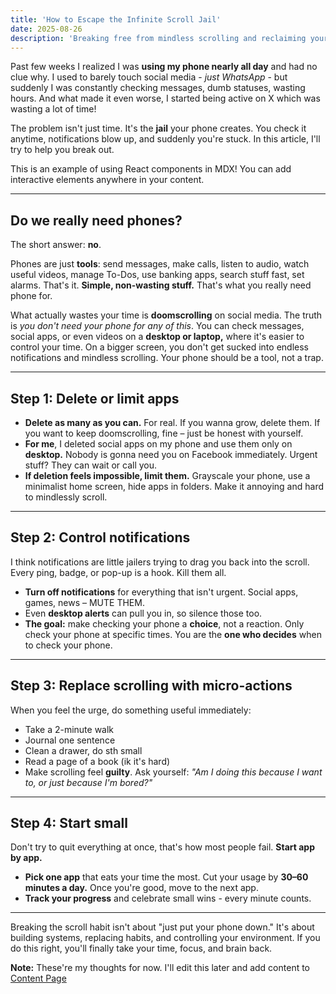 ```yaml
---
title: 'How to Escape the Infinite Scroll Jail'
date: 2025-08-26
description: 'Breaking free from mindless scrolling and reclaiming your time and focus'
---
```



Past few weeks I realized I was **using my phone nearly all day** and had no clue why. I used to barely touch social media - _just WhatsApp_ - but suddenly I was constantly checking messages, dumb statuses, wasting hours. And what made it even worse, I started being active on X which was wasting a lot of time!

The problem isn't just time. It's the **jail** your phone creates. You check it anytime, notifications blow up, and suddenly you're stuck. In this article, I'll try to help you break out.

<CalloutBox type="warning">
  This is an example of using React components in MDX! You can add interactive elements anywhere in your content.
</CalloutBox>

---

## Do we really need phones?

The short answer: **no**.

Phones are just **tools**: send messages, make calls, listen to audio, watch useful videos, manage To-Dos, use banking apps, search stuff fast, set alarms. That's it. **Simple, non-wasting stuff.** That's what you really need phone for.

What actually wastes your time is **doomscrolling** on social media. The truth is _you don't need your phone for any of this_. You can check messages, social apps, or even videos on a **desktop or laptop,** where it's easier to control your time. On a bigger screen, you don't get sucked into endless notifications and mindless scrolling. Your phone should be a tool, not a trap.

---

## Step 1: Delete or limit apps

- **Delete as many as you can.** For real. If you wanna grow, delete them. If you want to keep doomscrolling, fine – just be honest with yourself.
- **For me**, I deleted social apps on my phone and use them only on **desktop.** Nobody is gonna need you on Facebook immediately. Urgent stuff? They can wait or call you.
- **If deletion feels impossible, limit them.** Grayscale your phone, use a minimalist home screen, hide apps in folders. Make it annoying and hard to mindlessly scroll.

---

## Step 2: Control notifications

I think notifications are little jailers trying to drag you back into the scroll. Every ping, badge, or pop-up is a hook. Kill them all.

- **Turn off notifications** for everything that isn't urgent. Social apps, games, news – MUTE THEM.
- Even **desktop alerts** can pull you in, so silence those too.
- **The goal:** make checking your phone a **choice**, not a reaction. Only check your phone at specific times. You are the **one who decides** when to check your phone.

---

## Step 3: Replace scrolling with micro-actions

When you feel the urge, do something useful immediately:

- Take a 2-minute walk
- Journal one sentence
- Clean a drawer, do sth small
- Read a page of a book (ik it's hard)
- Make scrolling feel **guilty**. Ask yourself: _"Am I doing this because I want to, or just because I'm bored?"_

---

## Step 4: Start small

Don't try to quit everything at once, that's how most people fail. **Start app by app.**

- **Pick one app** that eats your time the most. Cut your usage by **30–60 minutes a day.** Once you're good, move to the next app.
- **Track your progress** and celebrate small wins - every minute counts.

---

Breaking the scroll habit isn't about "just put your phone down." It's about building systems, replacing habits, and controlling your environment. If you do this right, you'll finally take your time, focus, and brain back.

**Note:** These're my thoughts for now. I'll edit this later and add content to [Content Page](https://www.sharq.tech/content)
